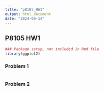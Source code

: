 ```yaml
---
title: "p8105_HW1"
output: html_document
date: "2024-09-14"
---
```


## P8105 HW1

```r
### Package setup, not included in Rmd file
library(ggplot2)
```


### Problem 1

```r

```

### Problem 2

```r

```



